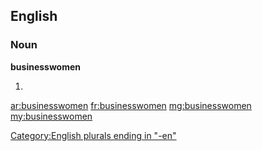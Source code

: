 ==English==
===Noun===
'''businesswomen'''
# {{plural of|[[businesswoman]]}}

[[Category:English plurals ending in "-en"]]

[[ar:businesswomen]]
[[fr:businesswomen]]
[[mg:businesswomen]]
[[my:businesswomen]]